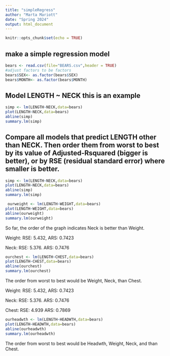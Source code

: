 ```yaml
---
title: "simpleRegress"
author: "Marta Mariott"
date: "Spring 2024"
output: html_document
---
```


```r
knitr::opts_chunk$set(echo = TRUE)
```

## make a simple regression model

```r
bears <- read.csv(file="BEARS.csv",header = TRUE)
#adjust factors to be factors
bears$SEX<- as.factor(bears$SEX)
bears$MONTH<- as.factor(bears$MONTH)
```

## Model LENGTH ~ NECK  this is an example  

```r
simp <- lm(LENGTH~NECK,data=bears)
plot(LENGTH~NECK,data=bears)
abline(simp)
summary.lm(simp)
```


## Compare all models that predict LENGTH other than NECK. Then order them from worst to best by its value of Adjusted-Rsquared (bigger is better), or by RSE (residual standard error) where smaller is better. 
```r
simp <- lm(LENGTH~NECK,data=bears)
plot(LENGTH~NECK,data=bears)
abline(simp)
summary.lm(simp)
```

```r
 ourweight <- lm(LENGTH~WEIGHT,data=bears)
plot(LENGTH~WEIGHT,data=bears)
abline(ourweight)
summary.lm(ourweight)
```
So far, the order of the graph indicates Neck is better than Weight.

Weight: RSE: 5.432, ARS: 0.7423

Neck: RSE: 5.376. ARS: 0.7476
```r
ourchest <- lm(LENGTH~CHEST,data=bears)
plot(LENGTH~CHEST,data=bears)
abline(ourchest)
summary.lm(ourchest)
```
The order from worst to best would be Weight, Neck, than Chest.

Weight: RSE: 5.432, ARS: 0.7423

Neck: RSE: 5.376. ARS: 0.7476

Chest: RSE: 4.939 ARS: 0.7869

```r
ourheadwth <- lm(LENGTH~HEADWTH,data=bears)
plot(LENGTH~HEADWTH,data=bears)
abline(ourheadwth)
summary.lm(ourheadwth)
```
The order from worst to best would be Headwth, Weight, Neck, and than Chest.